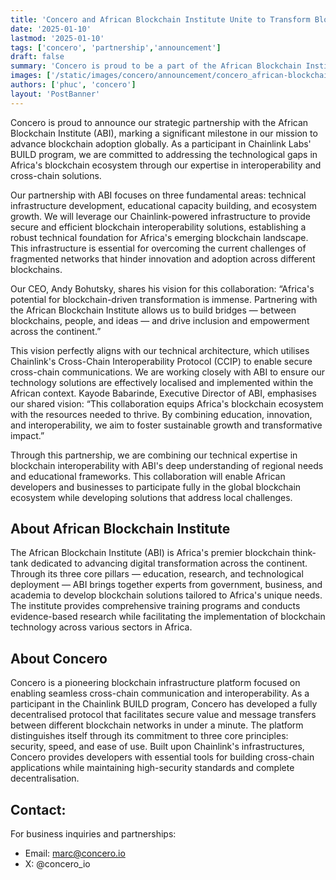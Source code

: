 ```yaml
---
title: 'Concero and African Blockchain Institute Unite to Transform Blockchain Adoption in Africa'
date: '2025-01-10'
lastmod: '2025-01-10'
tags: ['concero', 'partnership','announcement']
draft: false
summary: 'Concero is proud to be a part of the African Blockchain Institute'
images: ['/static/images/concero/announcement/concero_african-blockchain-institute.webp']
authors: ['phuc', 'concero']
layout: 'PostBanner'
---
```


Concero is proud to announce our strategic partnership with the African Blockchain Institute (ABI), marking a significant milestone in our mission to advance blockchain adoption globally. As a participant in Chainlink Labs' BUILD program, we are committed to addressing the technological gaps in Africa's blockchain ecosystem through our expertise in interoperability and cross-chain solutions.

Our partnership with ABI focuses on three fundamental areas: technical infrastructure development, educational capacity building, and ecosystem growth. We will leverage our Chainlink-powered infrastructure to provide secure and efficient blockchain interoperability solutions, establishing a robust technical foundation for Africa's emerging blockchain landscape. This infrastructure is essential for overcoming the current challenges of fragmented networks that hinder innovation and adoption across different blockchains.

Our CEO, Andy Bohutsky, shares his vision for this collaboration: “Africa's potential for blockchain-driven transformation is immense. Partnering with the African Blockchain Institute allows us to build bridges — between blockchains, people, and ideas — and drive inclusion and empowerment across the continent.” 

This vision perfectly aligns with our technical architecture, which utilises Chainlink's Cross-Chain Interoperability Protocol (CCIP) to enable secure cross-chain communications. We are working closely with ABI to ensure our technology solutions are effectively localised and implemented within the African context. Kayode Babarinde, Executive Director of ABI, emphasises our shared vision: “This collaboration equips Africa's blockchain ecosystem with the resources needed to thrive. By combining education, innovation, and interoperability, we aim to foster sustainable growth and transformative impact.” 

Through this partnership, we are combining our technical expertise in blockchain interoperability with ABI's deep understanding of regional needs and educational frameworks. This collaboration will enable African developers and businesses to participate fully in the global blockchain ecosystem while developing solutions that address local challenges.

## About African Blockchain Institute

The African Blockchain Institute (ABI) is Africa's premier blockchain think-tank dedicated to advancing digital transformation across the continent. Through its three core pillars — education, research, and technological deployment — ABI brings together experts from government, business, and academia to develop blockchain solutions tailored to Africa's unique needs. The institute provides comprehensive training programs and conducts evidence-based research while facilitating the implementation of blockchain technology across various sectors in Africa.

## About Concero

Concero is a pioneering blockchain infrastructure platform focused on enabling seamless cross-chain communication and interoperability. As a participant in the Chainlink BUILD program, Concero has developed a fully decentralised protocol that facilitates secure value and message transfers between different blockchain networks in under a minute. The platform distinguishes itself through its commitment to three core principles: security, speed, and ease of use. Built upon Chainlink's infrastructures, Concero provides developers with essential tools for building cross-chain applications while maintaining high-security standards and complete decentralisation.

## Contact:

For business inquiries and partnerships:
- Email: marc@concero.io
- X: @concero_io